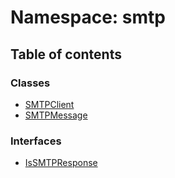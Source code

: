 # Namespace: smtp

## Table of contents

### Classes

- [SMTPClient](/templates/protocols/javascript/modules/smtp.SMTPClient.md)
- [SMTPMessage](/templates/protocols/javascript/modules/smtp.SMTPMessage.md)

### Interfaces

- [IsSMTPResponse](/templates/protocols/javascript/modules/smtp.IsSMTPResponse.md)
